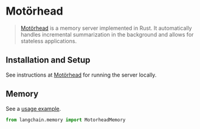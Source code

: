 # Motörhead

> [Motörhead](https://github.com/getmetal/motorhead) is a memory server implemented in Rust. It automatically handles incremental summarization in the background and allows for stateless applications.

## Installation and Setup

See instructions at [Motörhead](https://github.com/getmetal/motorhead) for running the server locally.

## Memory

See a [usage example](/docs/integrations/memory/motorhead_memory).

```python
from langchain.memory import MotorheadMemory
```
